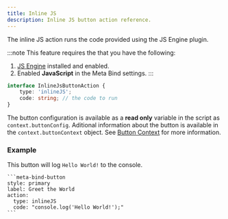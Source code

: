 ```yaml
---
title: Inline JS
description: Inline JS button action reference.
---
```


The inline JS action runs the code provided using the JS Engine plugin.

:::note
This feature requires the that you have the following:

1. [JS Engine](https://github.com/mProjectsCode/obsidian-js-engine-plugin) installed and enabled.
2. Enabled **JavaScript** in the Meta Bind settings.
   :::

```ts
interface InlineJsButtonAction {
	type: 'inlineJS';
	code: string; // the code to run
}
```

The button configuration is available as a **read only** variable in the script as `context.buttonConfig`.
Aditional information about the button is available in the `context.buttonContext` object. 
See [Button Context](/obsidian-meta-bind-plugin-docs/api/interfaces/buttoncontext/) for more information.

### Example

This button will log `Hello World!` to the console.

````custom_markdown {5-6}
```meta-bind-button
style: primary
label: Greet the World
action:
  type: inlineJS
  code: "console.log('Hello World!');"
```
````
